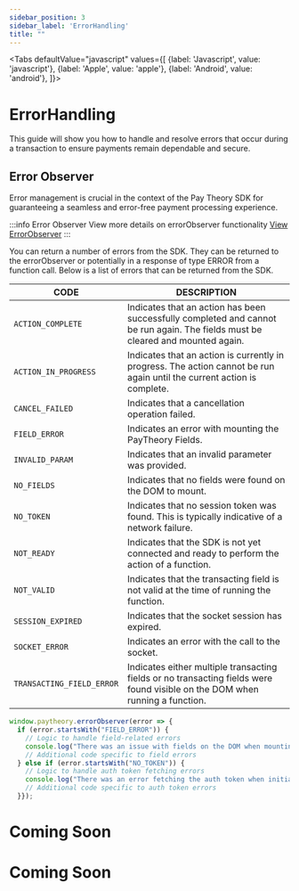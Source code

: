 ```yaml
---
sidebar_position: 3
sidebar_label: 'ErrorHandling'
title: ""
---
```




<Tabs
  defaultValue="javascript"
  values={[
    {label: 'Javascript', value: 'javascript'},
    {label: 'Apple', value: 'apple'},
    {label: 'Android', value: 'android'},
  ]}>
  <TabItem value="javascript">
  <h1>ErrorHandling</h1>
   <p>This guide will show you how to handle and resolve errors that occur during a transaction to ensure payments remain dependable and secure. </p>
  <h2>Error Observer</h2>

  Error management is crucial in the context of the Pay Theory SDK for guaranteeing a seamless and error-free payment processing experience. 

:::info Error Observer
View more details on errorObserver functionality
<a href= "../../../tutorial-extras/WEB/EVENT_LISTENERS#error-observer" class="button button--primary button--md">View ErrorObserver</a>
:::

You can return a number of errors from the SDK. They can be returned to the errorObserver or potentially in a response of type ERROR from a function call.
Below is a list of errors that can be returned from the SDK.

|CODE                          |DESCRIPTION                                                               |
--------------------------------|-------------------------------------------------------------------------------|
| `ACTION_COMPLETE`         | Indicates that an action has been successfully completed and cannot be run again. The fields must be cleared and mounted again. |
| `ACTION_IN_PROGRESS `     | Indicates that an action is currently in progress. The action cannot be run again until the current action is complete.         |
| `CANCEL_FAILED `          | Indicates that a cancellation operation failed.                                                                                 |
| `FIELD_ERROR `            | Indicates an error with mounting the PayTheory Fields.                                                                          |
| `INVALID_PARAM`           | Indicates that an invalid parameter was provided.                                                                               |
| `NO_FIELDS`               | Indicates that no fields were found on the DOM to mount.                                                                        |
| `NO_TOKEN`                | Indicates that no session token was found. This is typically indicative of a network failure.                                   |
| `NOT_READY`               | Indicates that the SDK is not yet connected and ready to perform the action of a function.                                      |
| `NOT_VALID`               | Indicates that the transacting field is not valid at the time of running the function.                                          |
| `SESSION_EXPIRED`         | Indicates that the socket session has expired.                                                                                  |
| `SOCKET_ERROR `           | Indicates an error with the call to the socket.                                                                                 |
| `TRANSACTING_FIELD_ERROR` | Indicates either multiple transacting fields or no transacting fields were found visible on the DOM when running a function.    |

```jsx
window.paytheory.errorObserver(error => {
  if (error.startsWith("FIELD_ERROR")) {
    // Logic to handle field-related errors
    console.log("There was an issue with fields on the DOM when mounting.");
    // Additional code specific to field errors
  } else if (error.startsWith("NO_TOKEN")) {
    // Logic to handle auth token fetching errors
    console.log("There was an error fetching the auth token when initializing the SDK.");
    // Additional code specific to auth token errors
  }});

```

  </TabItem>
  <TabItem value="apple">
  
  <h1 style={{marginTop: "24px"}}>Coming Soon</h1>
  </TabItem>
  <TabItem value="android">
  
  <h1 style={{marginTop: "24px"}}>Coming Soon</h1>
  </TabItem>
</Tabs>


